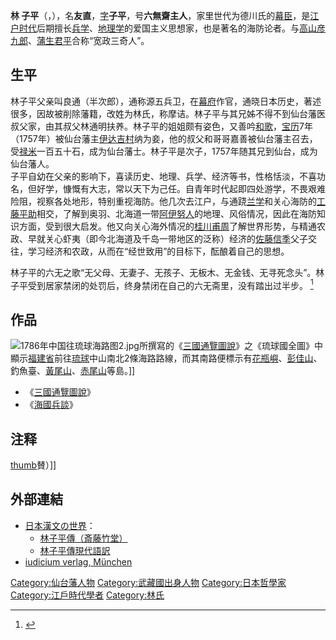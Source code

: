 {{Infobox writer
| name          = 林 子平
| image         = Hayashi_Shihei_bronze.jpg
| caption       = 林子平 銅像
| pseudonym     = 六無齋主人
| birth_date    = [[元文_(日本)|元文]]3年旧历6月21日（1738年8月6日）
| birth_place   = [[日本|日本]][[江户|江户]]
| death_date    = [[寛政|寛政]]5年旧历6月21日（1793年7月28日）
| death_place   = 
| occupation    = 学者
| nationality   = 日本
| period        = [[江户时代|江户时代]]后期
| genre         = 
| subject       = 军事策略、地理
| movement      = 
| notable_works = 《[[三国通览图说|三国通览图说]]》、《[[海国兵谈|海国兵谈]]》
| influences    = 
| influenced    = 
}}
'''林 子平'''（{{jpn|j=林 子平|hg=はやし しへい|rm=Hayashi Shihei}}，{{bd|1738年|8月6日|1793年|7月28日|}}），名'''友直'''，[[表字|字]]'''子平'''，号'''六無齋主人'''，家里世代为德川氏的[[幕臣|幕臣]]，是[[江户时代|江户时代]]后期擅长[[兵学|兵学]]、[[地理学|地理学]]的爱国主义思想家，也是著名的海防论者。与[[高山彦九郎|高山彦九郎]]、[[蒲生君平|蒲生君平]]合称“宽政三奇人”。

==生平==
林子平父亲叫良通（半次郎），通称源五兵卫，在[[江户幕府|幕府]]作官，通晓日本历史，著述很多，因故被削除藩籍，改姓为林氏，称摩诘。林子平与其兄姊不得不到仙台藩医叔父家，由其叔父林通明扶养。林子平的姐姐颇有姿色，又善吟[[和歌|和歌]]，[[寶曆_(日本)|宝历]]7年（1757年）被仙台藩主[[伊达吉村|伊达吉村]]纳为妾，他的叔父和哥哥嘉善被仙台藩主召去，受[[禄米|禄米]]一百五十石，成为仙台藩士。林子平是次子，1757年随其兄到仙台，成为仙台藩人。
<br />

子平自幼在父亲的影响下，喜读历史、地理、兵学、经济等书，性格恬淡，不喜功名，但好学，慷慨有大志，常以天下为己任。自青年时代起即四处游学，不畏艰难险阻，视察各处地形，特别重视海防。他几次去江户，与通跷[[兰学|兰学]]和关心海防的[[工藤平助|工藤平助]]相交，了解到奥羽、北海道一带[[阿伊努人|阿伊努人]]的地理、风俗情况，因此在海防知识方面，受到很大启发。他又向关心海外情况的[[桂川甫周|桂川甫周]]了解世界形势，与精通农政、早就关心虾夷（即今北海道及千岛一带地区的泛称）经济的[[佐藤信季|佐藤信季]]父子交往，学习经济和农政，从而在“经世致用”的目标下，酝酿着自己的思想。

林子平的六无之歌“无父母、无妻子、无孩子、无板木、无金钱、无寻死念头”。林子平受到居家禁闭的处罚后，终身禁闭在自己的六无斋里，没有踏出过半步。
<ref>{{Cite web |url = http://blog.sina.com.cn/s/blog_611504650100un8y.html |title = 第十一章：林子平和他的《海国兵谈》及对日本的影响 |author = 远瞻之目 |date = 2011-09-16 |publisher = 远瞻之目 |language = zh-cn |accessdate = 2011-09-16 |archive-date = 2019-06-01 |archive-url = https://web.archive.org/web/20190601133205/http://blog.sina.com.cn/s/blog_611504650100un8y.html |dead-url = no }}</ref>

== 作品 ==
[[File:1786年中国往琉球海路图2.jpg|thumb]]所撰寫的《[[三國通覽圖說|三國通覽圖說]]》之《琉球國全圖》中顯示[[福建省|福建省]]前往[[琉球|琉球]]中山南北2條海路路線，而其南路便標示有[[花瓶嶼|花瓶嶼]]、[[彭佳嶼|彭佳山]]、釣魚臺、[[黃尾嶼|黃尾山]]、[[赤尾嶼|赤尾山]]等島。]]
*《[[三國通覽圖說|三國通覽圖說]]》
*《[[海國兵談|海國兵談]]》

== 注释 ==
{{Reflist}}
[[file:Sihei.jpg|thumb]]賛）]]

== 外部連結 ==
*[http://homepage2.nifty.com/kanbun/index.htm 日本漢文の世界]{{dead link|date=2018年3月 |bot=InternetArchiveBot |fix-attempted=yes }}：
**[http://homepage2.nifty.com/kanbun/kanbun/saitochiku-hayashi.htm 林子平傳（斎藤竹堂）]{{dead link|date=2018年3月 |bot=InternetArchiveBot |fix-attempted=yes }}
**[http://homepage2.nifty.com/kanbun/kanbun/saitochiku-hayashi-yaku.htm 林子平傳現代語訳]{{dead link|date=2018年3月 |bot=InternetArchiveBot |fix-attempted=yes }}
*[http://www.iudicium.de iudicium verlag, München] {{Wayback|url=http://www.iudicium.de/ |date=20210120005643 }}

{{Authority control}}
[[Category:仙台藩人物|Category:仙台藩人物]]
[[Category:武藏國出身人物|Category:武藏國出身人物]]
[[Category:日本哲學家|Category:日本哲學家]]
[[Category:江戶時代學者|Category:江戶時代學者]]
[[Category:林氏|Category:林氏]]